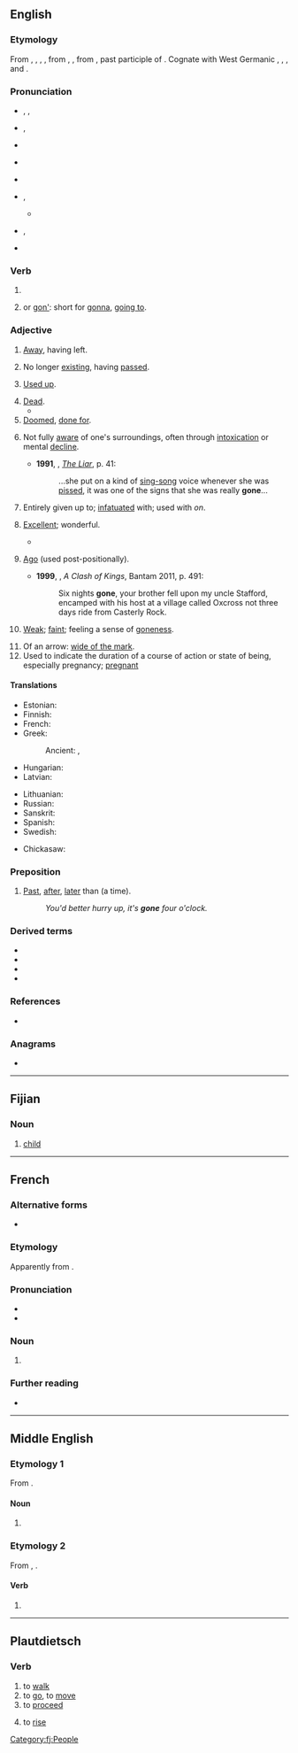 {{also|góneʼ}}
==English==

===Etymology===
From {{inh|en|enm|gon}}, {{m|enm|igon}}, {{m|enm|gan}}, {{m|enm|ȝegan}}, from {{inh|en|ang|gān}}, {{m|ang|ġegān}}, from {{inh|en|gem-pro|*gānaz||gone}}, past participle of {{m|gem-pro|*gāną||to go}}. Cognate with West Germanic {{cog|sco|gane||gone}}, {{cog|fy|gien||gone}}, {{cog|nds|gahn||gone}}, {{cog|nl|gegaan||gone}} and {{cog|de|gegangen||gone}}.

===Pronunciation===
* {{a|RP}} {{enPR|gŏn}}, {{IPA|en|/ɡɒn/}},
* {{a|RP|dated}} {{enPR|gôn}}, {{IPA|en|/ɡɔːn/}}
* {{rhymes|en|ɒn|s=1}}
* {{a|AusE}} {{IPA|en|/ɡɔːn/}}
* {{rhymes|en|ɔːn|s=1}}
* {{a|GenAm}} {{IPA|en|/ɡɔn/}}, {{enPR|gôn}}
** {{audio|en|en-us-gone.ogg|Audio (US) {{IPA|en|/ɡɔn/}}}}
* {{a|GenAm}} {{a|cot-caught|traditional New York City}} {{IPA|en|/ɡɑn/}}, {{enPR|gŏn}}
* {{rhymes|en|ɔːn|s=1}}

===Verb===
{{head|en|verb form|cat2=irregular past participles}}

# {{inflection of|en|go||past|part}}
# {{alternative spelling of|en|gon}} or [[gon']]: short for [[gonna]], [[going to]].

===Adjective===
{{en-adj|-}}

# [[away|Away]], having left.
#: {{ux|en|Are they '''gone''' already?}}
# No longer [[existing]], having [[passed]].
#: {{ux|en|The days of my youth are '''gone'''.}}
#: {{ux|en|All the little shops that used to be here are now '''gone'''.}}
# [[used up|Used up]].
#: {{ux|en|I'm afraid all the coffee's '''gone''' at the moment.}}
# [[dead|Dead]].
#* {{quote-book|en|year=1837|author={{w|Letitia Elizabeth Landon}}|title=Ethel Churchill|volume=1|page=221|text=Dust, that a breath could blow aside, yet that was once, like ourselves, animate with hope, passion, and sorrow, is below; around are the vain memorials of human grief and human pride; yet all alike dedicated to the '''gone'''.}}
# [[doomed|Doomed]], [[done for]].
#: {{ux|en|Have you seen the company's revenue? It's [[through the floor]]. They're '''gone'''.}}
# {{lb|en|colloquial}} Not fully [[aware]] of one's surroundings, often through [[intoxication]] or mental [[decline]].
#* '''1991''', {{w|Stephen Fry}}, ''[[:w:The Liar (novel)|The Liar]]'', p. 41:
#*: ...she put on a kind of [[sing-song]] voice whenever she was [[pissed]], it was one of the signs that she was really '''gone'''...
#: {{ux|en|Don't bother trying to understand what Grandma says; she's '''gone'''.}}
# {{lb|en|slang}} Entirely given up to; [[infatuated]] with; used with ''on''.
#: {{ux|en|He's totally '''gone''' on her.}}
# {{lb|en|informal|US|dated}} [[excellent|Excellent]]; wonderful.
#: {{ux|en|It was a group of real '''gone''' cats.}}
#* {{RQ:Kerouac On the Road|part=1|chapter=11|passage=«All right, all right, don’t drop your gold all over the place. I have found the '''gonest''' little girl in the world and I am going straight to the Lion’s Den with her tonight.»}}
# {{lb|en|archaic}} [[ago|Ago]] (used post-positionally).
#* '''1999''', {{w|George RR Martin}}, ''A Clash of Kings'', Bantam 2011, p. 491:
#*: Six nights '''gone''', your brother fell upon my uncle Stafford, encamped with his host at a village called Oxcross not three days ride from Casterly Rock.
# {{lb|en|US}} [[weak|Weak]]; [[faint]]; feeling a sense of [[goneness]].
# Of an arrow: [[wide of the mark]].
# Used to indicate the duration of a course of action or state of being, especially pregnancy; [[pregnant]]
#: {{ux|en|She’s three months '''gone'''}}

====Translations====
{{trans-top|away, having left}}
* Estonian: {{t-needed|et}}
* Finnish: {{t+|fi|poissa}}
* French: {{t+|fr|parti|m}}
* Greek:
*: Ancient: {{t|grc|φροῦδος}}, {{t|grc|οἰχόμενος}}
* Hungarian: {{t+|hu|eltűnt}}
* Latvian: {{t-needed|lv}}
{{trans-mid}}
* Lithuanian: {{t-needed|lt}}
* Russian: {{t-needed|ru}}
* Sanskrit: {{t+|sa|गत}}
* Spanish: {{t+|es|ido}}
* Swedish: {{t+|sv|borta}}
{{trans-bottom}}

{{trans-top|used up}}
* Chickasaw: {{t|cic|taha}}
{{trans-mid}}
{{trans-bottom}}

===Preposition===
{{en-prep}}

# {{lb|en|British|informal}} [[past|Past]], [[after]], [[later]] than (a time).
#: ''You'd better hurry up, it's '''gone''' four o'clock.''

===Derived terms===
* {{l|en|far gone}}
* {{l|en|Gonesville}}
* {{l|en|goner}}
* {{l|en|yesterday is gone}}

===References===
* {{R:OneLook}}

===Anagrams===
* {{anagrams|en|a=egno|ENGO|Geno|Goen|NGEO|Onge|geno|geno-|geon|oneg}}

----

==Fijian==

===Noun===
{{head|fj|noun}}

# [[child]]

[[Category:fj:People]]

----

==French==

===Alternative forms===
* {{l|fr|gône}}

===Etymology===
Apparently from {{der|fr|frp|gonet}}.

===Pronunciation===
* {{fr-IPA|gône}}
* {{audio|fr|LL-Q150 (fra)-Jules78120-gone.wav|Audio}}

===Noun===
{{fr-noun|m}}

# {{lb|fr|Lyon|_|dialect}} {{l|en|kid}} {{gloss|child}}
#: {{syn|fr|enfant|gosse}}

===Further reading===
* {{R:TLFi}}

----

==Middle English==

===Etymology 1===
From {{inh|enm|ang|guma}}.

====Noun====
{{head|enm|noun}}

# {{alt form|enm|gome|t=man}}

===Etymology 2===
From {{inh|enm|ang|gān}}, {{m|ang|ġegān}}.

====Verb====
{{head|enm|verb form}}

# {{alt form|enm|gon|t=gone|id=gone}}

----

==Plautdietsch==

===Verb===
{{head|pdt|verb|3rd person present|jeit|past|jinkj|past participle|jegone}}

# to [[walk]]
# to [[go]], to [[move]]
# to [[proceed]]
# {{lb|pdt|baking|of dough}} to [[rise]]